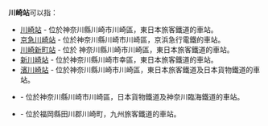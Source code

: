 '''川崎站'''可以指：

*[[川崎站|川崎站]] - 位於神奈川縣川崎市川崎區，東日本旅客鐵道的車站。
*[[京急川崎站|京急川崎站]] - 位於神奈川縣川崎市川崎區，京浜急行電鐵的車站。
*[[川崎新町站|川崎新町站]] - 位於 神奈川縣川崎市川崎區，東日本旅客鐵道的車站。
*[[新川崎站|新川崎站]] - 位於神奈川縣川崎市幸區，東日本旅客鐵道的車站。
*[[濱川崎站|濱川崎站]] - 位於神奈川縣川崎市川崎區，東日本旅客鐵道及日本貨物鐵道的車站。
*{{lj|川崎貨物站|川崎貨物駅}} - 位於神奈川縣川崎市川崎區，日本貨物鐵道及神奈川臨海鐵道的車站。
*{{lj|豐前川崎站|豊前川崎駅}} - 位於福岡縣田川郡川崎町，九州旅客鐵道的車站。

{{Disambig|C川|Cat=三字車站名消歧義}}